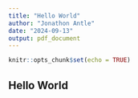 ```yaml
---
title: "Hello World"
author: "Jonathon Antle"
date: "2024-09-13"
output: pdf_document
---
```


```r
knitr::opts_chunk$set(echo = TRUE)
```

## Hello World
